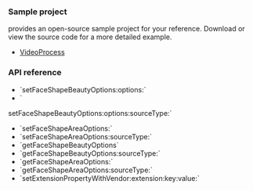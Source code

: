 <PlatformWrapper platform="macos">

### Sample project

<Vg k="COMPANY" /> provides an open-source sample project for your reference. Download or view the source code for a more detailed example.

* [VideoProcess](https://github.com/AgoraIO/API-Examples/tree/main/macOS/APIExample/Examples/Advanced/VideoProcess/VideoProcess.swift)


### API reference

- <Link to="{{Global.API_REF_MACOS_ROOT}}/agorartckit/agorartcenginekit/setfaceshapebeautyoptions(_:options:)">`setFaceShapeBeautyOptions:options:`</Link>
- <Link to="{{Global.API_REF_MACOS_ROOT}}/agorartckit/agorartcenginekit/setfaceshapebeautyoptions(_:options:sourcetype:)">`
setFaceShapeBeautyOptions:options:sourceType:`</Link>
- <Link to="{{Global.API_REF_MACOS_ROOT}}/agorartckit/agorartcenginekit/setfaceshapeareaoptions(_:)">`setFaceShapeAreaOptions:`</Link>
- <Link to="{{Global.API_REF_MACOS_ROOT}}/agorartckit/agorartcenginekit/setfaceshapeareaoptions(_:sourcetype:)">`setFaceShapeAreaOptions:sourceType:`</Link>
- <Link to="{{Global.API_REF_MACOS_ROOT}}/agorartckit/agorartcenginekit/getfaceshapebeautyoptions()">`getFaceShapeBeautyOptions`</Link>
- <Link to="{{Global.API_REF_MACOS_ROOT}}/agorartckit/agorartcenginekit/getfaceshapebeautyoptions(_:)">`getFaceShapeBeautyOptions:sourceType:`</Link>
- <Link to="{{Global.API_REF_MACOS_ROOT}}/agorartckit/agorartcenginekit/getfaceshapeareaoptions(_:)">`getFaceShapeAreaOptions:`</Link>
- <Link to="{{Global.API_REF_MACOS_ROOT}}/agorartckit/agorartcenginekit/getfaceshapeareaoptions(_:sourcetype:)">`getFaceShapeAreaOptions:sourceType:`</Link>
- <Link to="{{Global.API_REF_MACOS_ROOT}}/agorartckit/agorartcenginekit/setextensionpropertywithvendor(_:extension:key:value:)">`setExtensionPropertyWithVendor:extension:key:value:`</Link>

</PlatformWrapper>